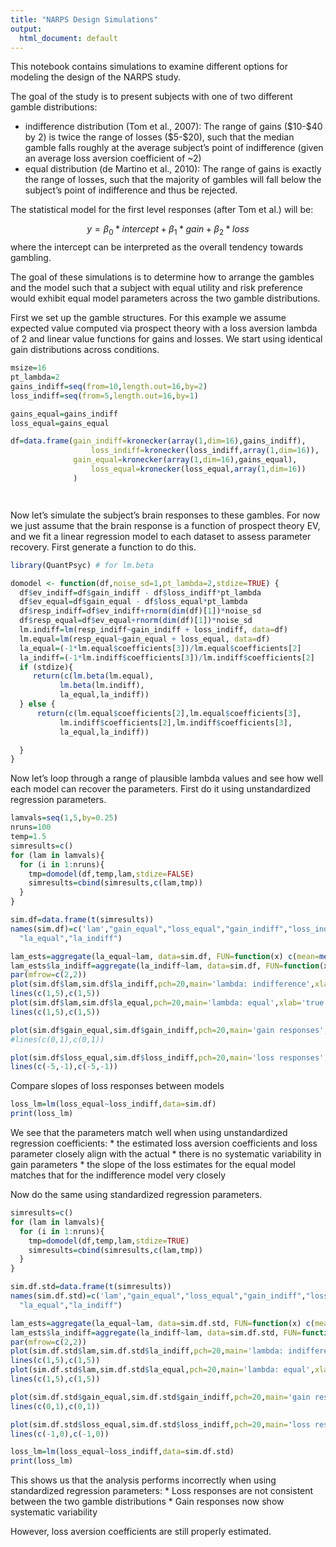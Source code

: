 ```yaml
---
title: "NARPS Design Simulations"
output:
  html_document: default
---
```


This notebook contains simulations to examine different options for modeling the design of the NARPS study.

The goal of the study is to present subjects with one of two different gamble distributions:

* indifference distribution (Tom et al., 2007): The range of gains ($10-$40 by 2) is twice the range of losses ($5-$20), such that the median gamble falls roughly at the average subject's point of indifference (given an average loss aversion coefficient of ~2)
* equal distribution (de Martino et al., 2010): The range of gains is exactly the range of losses, such that the majority of gambles will fall below the subject's point of indifference and thus be rejected.

The statistical model for the first level responses (after Tom et al.) will be:

$$y = \beta_0*intercept + \beta_1*gain + \beta_2*loss$$
where the intercept can be interpreted as the overall tendency towards gambling.

The goal of these simulations is to determine how to arrange the gambles and the model such that a subject with equal utility and risk preference would exhibit equal model parameters across the two gamble distributions.  

First we set up the gamble structures.  For this example we assume expected value computed via prospect theory with a loss aversion lambda of 2 and linear value functions for gains and losses.  We start using identical gain distributions across conditions.

```r
msize=16
pt_lambda=2
gains_indiff=seq(from=10,length.out=16,by=2)
loss_indiff=seq(from=5,length.out=16,by=1)

gains_equal=gains_indiff
loss_equal=gains_equal

df=data.frame(gain_indiff=kronecker(array(1,dim=16),gains_indiff),
                  loss_indiff=kronecker(loss_indiff,array(1,dim=16)),
              gain_equal=kronecker(array(1,dim=16),gains_equal),
                  loss_equal=kronecker(loss_equal,array(1,dim=16))
              )




```

Now let's simulate the subject's brain responses to these gambles.  For now we just assume that the brain response is a function of prospect theory EV, and we fit a linear regression model to each dataset to assess parameter recovery.  First generate a function to do this.

```r
library(QuantPsyc) # for lm.beta

domodel <- function(df,noise_sd=1,pt_lambda=2,stdize=TRUE) {
  df$ev_indiff=df$gain_indiff - df$loss_indiff*pt_lambda
  df$ev_equal=df$gain_equal - df$loss_equal*pt_lambda
  df$resp_indiff=df$ev_indiff+rnorm(dim(df)[1])*noise_sd
  df$resp_equal=df$ev_equal+rnorm(dim(df)[1])*noise_sd
  lm.indiff=lm(resp_indiff~gain_indiff + loss_indiff, data=df)
  lm.equal=lm(resp_equal~gain_equal + loss_equal, data=df)
  la_equal=(-1*lm.equal$coefficients[3])/lm.equal$coefficients[2]
  la_indiff=(-1*lm.indiff$coefficients[3])/lm.indiff$coefficients[2]
  if (stdize){
     return(c(lm.beta(lm.equal),
           lm.beta(lm.indiff),
           la_equal,la_indiff))
  } else {
      return(c(lm.equal$coefficients[2],lm.equal$coefficients[3],
           lm.indiff$coefficients[2],lm.indiff$coefficients[3],
           la_equal,la_indiff))

  }
}

```

Now let's loop through a range of plausible lambda values and see how well each model can recover the parameters.  First do it using unstandardized regression parameters.

```r
lamvals=seq(1,5,by=0.25)
nruns=100
temp=1.5
simresults=c()
for (lam in lamvals){
  for (i in 1:nruns){
    tmp=domodel(df,temp,lam,stdize=FALSE)
    simresults=cbind(simresults,c(lam,tmp))
  }
}

sim.df=data.frame(t(simresults))
names(sim.df)=c('lam',"gain_equal","loss_equal","gain_indiff","loss_indiff",
  "la_equal","la_indiff")

lam_ests=aggregate(la_equal~lam, data=sim.df, FUN=function(x) c(mean=mean(x)))
lam_ests$la_indiff=aggregate(la_indiff~lam, data=sim.df, FUN=function(x) c(mean=mean(x)))$la_indiff
par(mfrow=c(2,2))
plot(sim.df$lam,sim.df$la_indiff,pch=20,main='lambda: indifference',xlab='true lambda',ylab='estimated lambda')
lines(c(1,5),c(1,5))
plot(sim.df$lam,sim.df$la_equal,pch=20,main='lambda: equal',xlab='true lambda',ylab='estimated lambda')
lines(c(1,5),c(1,5))

plot(sim.df$gain_equal,sim.df$gain_indiff,pch=20,main='gain responses',xlab='equal',ylab='indiff',xlim=c(0.9,1.1),ylim=c(0.9,1.1))
#lines(c(0,1),c(0,1))

plot(sim.df$loss_equal,sim.df$loss_indiff,pch=20,main='loss responses',xlab='equal',ylab='indiff',xlim=c(-5,-1),ylim=c(-5,-1))
lines(c(-5,-1),c(-5,-1))

```

Compare slopes of loss responses between models

```r
loss_lm=lm(loss_equal~loss_indiff,data=sim.df)
print(loss_lm)
```
We see that the parameters match well when using unstandardized regression coefficients:
* the estimated loss aversion coefficients and loss parameter closely align with the actual
* there is no systematic variability in gain parameters
* the slope of the loss estimates for the equal model matches that for the indifference model very closely

Now do the same using standardized regression parameters.

```r
simresults=c()
for (lam in lamvals){
  for (i in 1:nruns){
    tmp=domodel(df,temp,lam,stdize=TRUE)
    simresults=cbind(simresults,c(lam,tmp))
  }
}

sim.df.std=data.frame(t(simresults))
names(sim.df.std)=c('lam',"gain_equal","loss_equal","gain_indiff","loss_indiff",
  "la_equal","la_indiff")

lam_ests=aggregate(la_equal~lam, data=sim.df.std, FUN=function(x) c(mean=mean(x)))
lam_ests$la_indiff=aggregate(la_indiff~lam, data=sim.df.std, FUN=function(x) c(mean=mean(x)))$la_indiff
par(mfrow=c(2,2))
plot(sim.df.std$lam,sim.df.std$la_indiff,pch=20,main='lambda: indifference',xlab='true lambda',ylab='estimated lambda')
lines(c(1,5),c(1,5))
plot(sim.df.std$lam,sim.df.std$la_equal,pch=20,main='lambda: equal',xlab='true lambda',ylab='estimated lambda')
lines(c(1,5),c(1,5))

plot(sim.df.std$gain_equal,sim.df.std$gain_indiff,pch=20,main='gain responses',xlab='equal',ylab='indiff',xlim=c(0,1),ylim=c(0,1))
lines(c(0,1),c(0,1))

plot(sim.df.std$loss_equal,sim.df.std$loss_indiff,pch=20,main='loss responses',xlab='equal',ylab='indiff',xlim=c(-1,0),ylim=c(-1,0))
lines(c(-1,0),c(-1,0))

```

```r
loss_lm=lm(loss_equal~loss_indiff,data=sim.df.std)
print(loss_lm)


```

This shows us that the analysis performs incorrectly when using standardized regression parameters:
* Loss responses are not consistent between the two gamble distributions
* Gain responses now show systematic variability

However, loss aversion coefficients are still properly estimated.